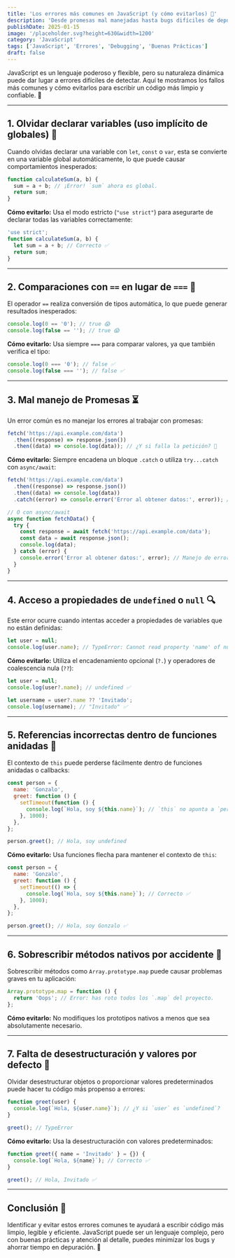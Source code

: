 ```yaml
---
title: 'Los errores más comunes en JavaScript (y cómo evitarlos) 🐛'
description: 'Desde promesas mal manejadas hasta bugs difíciles de depurar, descubre cómo solucionar los problemas más frecuentes.'
publishDate: 2025-01-15
image: '/placeholder.svg?height=630&width=1200'
category: 'JavaScript'
tags: ['JavaScript', 'Errores', 'Debugging', 'Buenas Prácticas']
draft: false
---
```


JavaScript es un lenguaje poderoso y flexible, pero su naturaleza dinámica puede dar lugar a errores difíciles de detectar. Aquí te mostramos los fallos más comunes y cómo evitarlos para escribir un código más limpio y confiable. 🚀

---

## 1. **Olvidar declarar variables (uso implícito de globales)** 🧩

Cuando olvidas declarar una variable con `let`, `const` o `var`, esta se convierte en una variable global automáticamente, lo que puede causar comportamientos inesperados:

```javascript
function calculateSum(a, b) {
  sum = a + b; // ¡Error! `sum` ahora es global.
  return sum;
}
```

**Cómo evitarlo:** Usa el modo estricto (`"use strict"`) para asegurarte de declarar todas las variables correctamente:

```javascript
'use strict';
function calculateSum(a, b) {
  let sum = a + b; // Correcto ✅
  return sum;
}
```

---

## 2. **Comparaciones con `==` en lugar de `===`** 🤔

El operador `==` realiza conversión de tipos automática, lo que puede generar resultados inesperados:

```javascript
console.log(0 == '0'); // true 😱
console.log(false == ''); // true 😱
```

**Cómo evitarlo:** Usa siempre `===` para comparar valores, ya que también verifica el tipo:

```javascript
console.log(0 === '0'); // false ✅
console.log(false === ''); // false ✅
```

---

## 3. **Mal manejo de Promesas** ⏳

Un error común es no manejar los errores al trabajar con promesas:

```javascript
fetch('https://api.example.com/data')
  .then((response) => response.json())
  .then((data) => console.log(data)); // ¿Y si falla la petición? 😬
```

**Cómo evitarlo:** Siempre encadena un bloque `.catch` o utiliza `try...catch` con `async/await`:

```javascript
fetch('https://api.example.com/data')
  .then((response) => response.json())
  .then((data) => console.log(data))
  .catch((error) => console.error('Error al obtener datos:', error)); // Manejo de errores ✅

// O con async/await
async function fetchData() {
  try {
    const response = await fetch('https://api.example.com/data');
    const data = await response.json();
    console.log(data);
  } catch (error) {
    console.error('Error al obtener datos:', error); // Manejo de errores ✅
  }
}
```

---

## 4. **Acceso a propiedades de `undefined` o `null`** 🔍

Este error ocurre cuando intentas acceder a propiedades de variables que no están definidas:

```javascript
let user = null;
console.log(user.name); // TypeError: Cannot read property 'name' of null
```

**Cómo evitarlo:** Utiliza el encadenamiento opcional (`?.`) y operadores de coalescencia nula (`??`):

```javascript
let user = null;
console.log(user?.name); // undefined ✅

let username = user?.name ?? 'Invitado';
console.log(username); // "Invitado" ✅
```

---

## 5. **Referencias incorrectas dentro de funciones anidadas** 🔗

El contexto de `this` puede perderse fácilmente dentro de funciones anidadas o callbacks:

```javascript
const person = {
  name: 'Gonzalo',
  greet: function () {
    setTimeout(function () {
      console.log(`Hola, soy ${this.name}`); // `this` no apunta a `person`
    }, 1000);
  },
};

person.greet(); // Hola, soy undefined
```

**Cómo evitarlo:** Usa funciones flecha para mantener el contexto de `this`:

```javascript
const person = {
  name: 'Gonzalo',
  greet: function () {
    setTimeout(() => {
      console.log(`Hola, soy ${this.name}`); // Correcto ✅
    }, 1000);
  },
};

person.greet(); // Hola, soy Gonzalo ✅
```

---

## 6. **Sobrescribir métodos nativos por accidente** 🛑

Sobrescribir métodos como `Array.prototype.map` puede causar problemas graves en tu aplicación:

```javascript
Array.prototype.map = function () {
  return 'Oops'; // Error: has roto todos los `.map` del proyecto.
};
```

**Cómo evitarlo:** No modifiques los prototipos nativos a menos que sea absolutamente necesario.

---

## 7. **Falta de desestructuración y valores por defecto** 🧩

Olvidar desestructurar objetos o proporcionar valores predeterminados puede hacer tu código más propenso a errores:

```javascript
function greet(user) {
  console.log(`Hola, ${user.name}`); // ¿Y si `user` es `undefined`?
}

greet(); // TypeError
```

**Cómo evitarlo:** Usa la desestructuración con valores predeterminados:

```javascript
function greet({ name = 'Invitado' } = {}) {
  console.log(`Hola, ${name}`); // Correcto ✅
}

greet(); // Hola, Invitado ✅
```

---

## Conclusión 📝

Identificar y evitar estos errores comunes te ayudará a escribir código más limpio, legible y eficiente. JavaScript puede ser un lenguaje complejo, pero con buenas prácticas y atención al detalle, puedes minimizar los bugs y ahorrar tiempo en depuración. 💪
